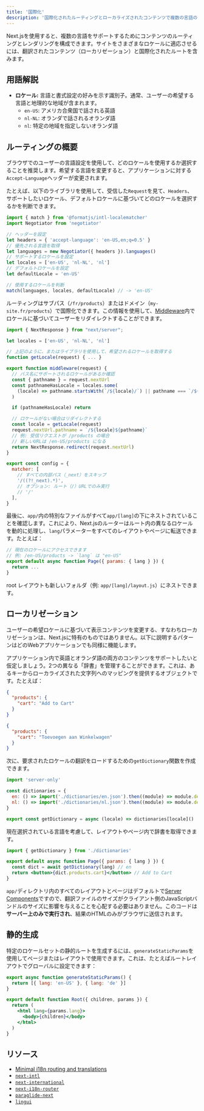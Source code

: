 ```yaml
---
title: '国際化'
description: '国際化されたルーティングとローカライズされたコンテンツで複数の言語のサポートを追加します。'
---
```


Next.jsを使用すると、複数の言語をサポートするためにコンテンツのルーティングとレンダリングを構成できます。サイトをさまざまなロケールに適応させるには、翻訳されたコンテンツ（ローカリゼーション）と国際化されたルートを含みます。

## 用語解説

- **ロケール:** 言語と書式設定の好みを示す識別子。通常、ユーザーの希望する言語と地理的な地域が含まれます。
  - `en-US`: アメリカ合衆国で話される英語
  - `nl-NL`: オランダで話されるオランダ語
  - `nl`: 特定の地域を指定しないオランダ語

## ルーティングの概要

ブラウザでのユーザーの言語設定を使用して、どのロケールを使用するか選択することを推奨します。希望する言語を変更すると、アプリケーションに対する`Accept-Language`ヘッダーが変更されます。

たとえば、以下のライブラリを使用して、受信した`Request`を見て、`Headers`、サポートしたいロケール、デフォルトロケールに基づいてどのロケールを選択するかを判断できます。

```js title="middleware.js"
import { match } from '@formatjs/intl-localematcher'
import Negotiator from 'negotiator'

// ヘッダーを設定
let headers = { 'accept-language': 'en-US,en;q=0.5' }
// 優先される言語を取得
let languages = new Negotiator({ headers }).languages()
// サポートするロケールを設定
let locales = ['en-US', 'nl-NL', 'nl']
// デフォルトロケールを設定
let defaultLocale = 'en-US'

// 使用するロケールを判断
match(languages, locales, defaultLocale) // -> 'en-US'
```

ルーティングはサブパス（`/fr/products`）またはドメイン（`my-site.fr/products`）で国際化できます。この情報を使用して、[Middleware](/docs/app/building-your-application/routing/middleware)内でロケールに基づいてユーザーをリダイレクトすることができます。

```js title="middleware.js"
import { NextResponse } from "next/server";

let locales = ['en-US', 'nl-NL', 'nl']

// 上記のように、またはライブラリを使用して、希望されるロケールを取得する
function getLocale(request) { ... }

export function middleware(request) {
  // パス名にサポートされるロケールがあるか確認
  const { pathname } = request.nextUrl
  const pathnameHasLocale = locales.some(
    (locale) => pathname.startsWith(`/${locale}/`) || pathname === `/${locale}`
  )

  if (pathnameHasLocale) return

  // ロケールがない場合はリダイレクトする
  const locale = getLocale(request)
  request.nextUrl.pathname = `/${locale}${pathname}`
  // 例: 受信リクエストが /products の場合
  // 新しいURLは /en-US/products になる
  return NextResponse.redirect(request.nextUrl)
}

export const config = {
  matcher: [
    // すべての内部パス（_next）をスキップ
    '/((?!_next).*)',
    // オプション: ルート（/）URLでのみ実行
    // '/'
  ],
}
```

最後に、`app/`内の特別なファイルがすべて`app/[lang]`の下にネストされていることを確認します。これにより、Next.jsのルーターはルート内の異なるロケールを動的に処理し、`lang`パラメーターをすべてのレイアウトやページに転送できます。たとえば：

```jsx title="app/[lang]/page.js"
// 現在のロケールにアクセスできます
// 例: /en-US/products -> `lang` は "en-US"
export default async function Page({ params: { lang } }) {
  return ...
}
```

root レイアウトも新しいフォルダ（例: `app/[lang]/layout.js`）にネストできます。

## ローカリゼーション

ユーザーの希望ロケールに基づいて表示コンテンツを変更する、すなわちローカリゼーションは、Next.jsに特有のものではありません。以下に説明するパターンはどのWebアプリケーションでも同様に機能します。

アプリケーション内で英語とオランダ語の両方のコンテンツをサポートしたいと仮定しましょう。2つの異なる「辞書」を管理することができます。これは、あるキーからローカライズされた文字列へのマッピングを提供するオブジェクトです。たとえば：

```json title="dictionaries/en.json"
{
  "products": {
    "cart": "Add to Cart"
  }
}
```

```json title="dictionaries/nl.json"
{
  "products": {
    "cart": "Toevoegen aan Winkelwagen"
  }
}
```

次に、要求されたロケールの翻訳をロードするための`getDictionary`関数を作成できます。

```jsx title="app/[lang]/dictionaries.js"
import 'server-only'

const dictionaries = {
  en: () => import('./dictionaries/en.json').then((module) => module.default),
  nl: () => import('./dictionaries/nl.json').then((module) => module.default),
}

export const getDictionary = async (locale) => dictionaries[locale]()
```

現在選択されている言語を考慮して、レイアウトやページ内で辞書を取得できます。

```jsx title="app/[lang]/page.js"
import { getDictionary } from './dictionaries'

export default async function Page({ params: { lang } }) {
  const dict = await getDictionary(lang) // en
  return <button>{dict.products.cart}</button> // Add to Cart
}
```

`app/`ディレクトリ内のすべてのレイアウトとページはデフォルトで[Server Components](/docs/app/building-your-application/rendering/server-components)ですので、翻訳ファイルのサイズがクライアント側のJavaScriptバンドルのサイズに影響を与えることを心配する必要はありません。このコードは**サーバー上のみで実行され**、結果のHTMLのみがブラウザに送信されます。

## 静的生成

特定のロケールセットの静的ルートを生成するには、`generateStaticParams`を使用してページまたはレイアウトで使用できます。これは、たとえばルートレイアウトでグローバルに設定できます：

```jsx title="app/[lang]/layout.js"
export async function generateStaticParams() {
  return [{ lang: 'en-US' }, { lang: 'de' }]
}

export default function Root({ children, params }) {
  return (
    <html lang={params.lang}>
      <body>{children}</body>
    </html>
  )
}
```

## リソース

- [Minimal i18n routing and translations](https://github.com/vercel/next.js/tree/canary/examples/app-dir-i18n-routing)
- [`next-intl`](https://next-intl-docs.vercel.app/docs/next-13)
- [`next-international`](https://github.com/QuiiBz/next-international)
- [`next-i18n-router`](https://github.com/i18nexus/next-i18n-router)
- [`paraglide-next`](https://inlang.com/m/osslbuzt/paraglide-next-i18n)
- [`lingui`](https://lingui.dev)